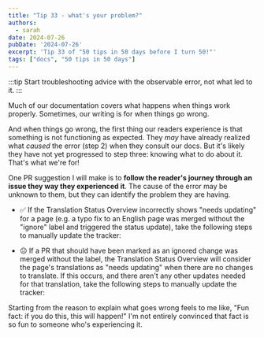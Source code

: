 ```yaml
---
title: "Tip 33 - what's your problem?"
authors:
  - sarah
date: 2024-07-26
pubDate: '2024-07-26'
excerpt: 'Tip 33 of "50 tips in 50 days before I turn 50!"'
tags: ["docs", "50 tips in 50 days"]
---
```


:::tip
Start troubleshooting advice with the observable error, not what led to it.
:::

Much of our documentation covers what happens when things work properly. Sometimes, our writing is for when things go wrong.

And when things go wrong, the first thing our readers experience is that something is not functioning as expected. They *may* have already realized what *caused* the error (step 2) when they consult our docs. But it's likely they have not yet progressed to step three: knowing what to do about it. That's what we're for!

One PR suggestion I will make is to **follow the reader's journey through an issue they way they experienced it**. The cause of the error may be unknown to them, but they can identify the problem they are having.

- ✅ If the Translation Status Overview incorrectly shows "needs updating" for a page (e.g. a typo fix to an English page was merged without the "ignore" label and triggered the status update), take the following steps to manually update the tracker:

- 😐 If a PR that should have been marked as an ignored change was merged without the label, the Translation Status Overview will consider the page's translations as "needs updating" when there are no changes to translate. If this occurs, and there aren't any other updates needed for that translation, take the following steps to manually update the tracker:

Starting from the reason to explain what goes wrong feels to me like, "Fun fact: if you do this, this will happen!" I'm not entirely convinced that fact is so fun to someone who's experiencing it.



<LinkCard title="See the whole list of tips!" href="/blog/50-docs-tips-in-50-days" />



